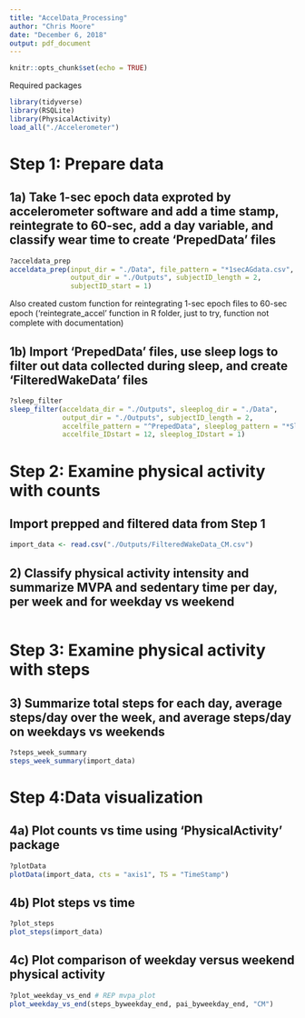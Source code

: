 ```yaml
---
title: "AccelData_Processing"
author: "Chris Moore"
date: "December 6, 2018"
output: pdf_document
---
```


```r
knitr::opts_chunk$set(echo = TRUE)
```

Required packages
```r
library(tidyverse)
library(RSQLite)
library(PhysicalActivity)
load_all("./Accelerometer")
```

# Step 1: Prepare data

## 1a) Take 1-sec epoch data exproted by accelerometer software and add a time stamp, reintegrate to 60-sec, add a day variable, and classify wear time to create 'PrepedData' files
```r
?acceldata_prep
acceldata_prep(input_dir = "./Data", file_pattern = "*1secAGdata.csv", 
               output_dir = "./Outputs", subjectID_length = 2,
               subjectID_start = 1)
```
Also created custom function for reintegrating 1-sec epoch files to 60-sec epoch ('reintegrate_accel' function in R folder, just to try, function not complete with documentation)


## 1b) Import 'PrepedData' files, use sleep logs to filter out data collected during sleep, and create 'FilteredWakeData' files
```r
?sleep_filter
sleep_filter(acceldata_dir = "./Outputs", sleeplog_dir = "./Data",
             output_dir = "./Outputs", subjectID_length = 2, 
             accelfile_pattern = "^PrepedData", sleeplog_pattern = "*SleepLog",
             accelfile_IDstart = 12, sleeplog_IDstart = 1)
```


# Step 2: Examine physical activity with counts

## Import prepped and filtered data from Step 1
```r
import_data <- read.csv("./Outputs/FilteredWakeData_CM.csv")
```

## 2) Classify physical activity intensity and summarize MVPA and sedentary time per day, per week and for weekday vs weekend
```r


```


# Step 3: Examine physical activity with steps

## 3) Summarize total steps for each day, average steps/day over the week, and average steps/day on weekdays vs weekends
```r
?steps_week_summary
steps_week_summary(import_data)
```


# Step 4:Data visualization

## 4a) Plot counts vs time using 'PhysicalActivity' package
```r
?plotData
plotData(import_data, cts = "axis1", TS = "TimeStamp")
```

## 4b) Plot steps vs time
```r
?plot_steps
plot_steps(import_data)
```

## 4c) Plot comparison of weekday versus weekend physical activity 
```r
?plot_weekday_vs_end # REP mvpa_plot
plot_weekday_vs_end(steps_byweekday_end, pai_byweekday_end, "CM")
```
